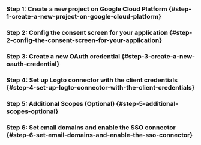 
### Step 1: Create a new project on Google Cloud Platform \{#step-1-create-a-new-project-on-google-cloud-platform}

<Step1 />

### Step 2: Config the consent screen for your application \{#step-2-config-the-consent-screen-for-your-application}

<Step2 />

### Step 3: Create a new OAuth credential \{#step-3-create-a-new-oauth-credential}

<Step3 />

### Step 4: Set up Logto connector with the client credentials \{#step-4-set-up-logto-connector-with-the-client-credentials}

<Step4 />

### Step 5: Additional Scopes (Optional) \{#step-5-additional-scopes-optional}

<Step5 />

### Step 6: Set email domains and enable the SSO connector \{#step-6-set-email-domains-and-enable-the-sso-connector}

<Step6 />

